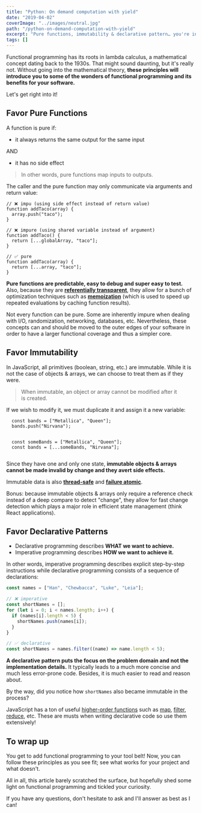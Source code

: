 ```yaml
---
title: "Python: On demand computation with yield"
date: "2019-04-02"
coverImage: "../images/neutral.jpg"
path: "/python-on-demand-computation-with-yield"
excerpt: "Pure functions, immutability & declarative pattern… you're in for a treat."
tags: []
---
```


Functional programming has its roots in lambda calculus, a mathematical concept dating back to the 1930s. That might sound daunting, but it's really not. Without going into the mathematical theory, **these principles will introduce you to some of the wonders of functional programming and its benefits for your software.**

Let's get right into it!

## Favor Pure Functions

A function is pure if:

- it always returns the same output for the same input

AND

- it has no side effect

> In other words, pure functions map inputs to outputs.

The caller and the pure function may only communicate via arguments and return value:

```js{numberLines: true}
// ❌ impu (using side effect instead of return value)
function addTaco(array) {
  array.push("taco");
}

// ❌ impure (using shared variable instead of argument)
function addTaco() {
  return [...globalArray, "taco"];
}

// ✅ pure
function addTaco(array) {
  return [...array, "taco"];
}
```

**Pure functions are predictable, easy to debug and super easy to test.** Also, because they are **[referentially transparent](https://en.wikipedia.org/wiki/Referential_transparency)**, they allow for a bunch of optimization techniques such as **[memoization](https://en.wikipedia.org/wiki/Memoization)** (which is used to speed up repeated evaluations by caching function results).

Not every function can be pure. Some are inherently impure when dealing with I/O, randomization, networking, databases, etc. Nevertheless, these concepts can and should be moved to the outer edges of your software in order to have a larger functional coverage and thus a simpler core.

## Favor Immutability

In JavaScript, all primitives (boolean, string, etc.) are immutable. While it is not the case of objects & arrays, we can choose to treat them as if they were.

> When immutable, an object or array cannot be modified after it is created.

If we wish to modify it, we must duplicate it and assign it a new variable:

```js{numberLines: true}
  const bands = ["Metallica", "Queen"];
  bands.push("Nirvana");


  const someBands = ["Metallica", "Queen"];
  const bands = [...someBands, "Nirvana"];


```

Since they have one and only one state, **immutable objects & arrays cannot be made invalid by change and they avert side effects.**

Immutable data is also **[thread-safe](https://en.wikipedia.org/wiki/Thread_safety)** and **[failure atomic](https://stackoverflow.com/a/29843251/1620780)**.

Bonus: because immutable objects & arrays only require a reference check instead of a deep compare to detect "change", they allow for fast change detection which plays a major role in efficient state management (think React applications).

## Favor Declarative Patterns

- Declarative programming describes **WHAT we want to achieve.**
- Imperative programming describes **HOW we want to achieve it.**

In other words, imperative programming describes explicit step-by-step instructions while declarative programming consists of a sequence of declarations:

```js
const names = ["Han", "Chewbacca", "Luke", "Leia"];

// ❌ imperative
const shortNames = [];
for (let i = 0; i < names.length; i++) {
  if (names[i].length < 5) {
    shortNames.push(names[i]);
  }
}

// ✅ declarative
const shortNames = names.filter((name) => name.length < 5);
```

**A declarative pattern puts the focus on the problem domain and not the implementation details.** It typically leads to a much more concise and much less error-prone code. Besides, it is much easier to read and reason about.

By the way, did you notice how `shortNames` also became immutable in the process?

JavaScript has a ton of useful [higher-order functions](https://en.wikipedia.org/wiki/Higher-order_function) such as [map](https://developer.mozilla.org/en-US/docs/Web/JavaScript/Reference/Global_Objects/Array/map), [filter](https://developer.mozilla.org/en-US/docs/Web/JavaScript/Reference/Global_Objects/Array/filter), [reduce](https://developer.mozilla.org/en-US/docs/Web/JavaScript/Reference/Global_Objects/Array/reduce), etc. These are musts when writing declarative code so use them extensively!

## To wrap up

You get to add functional programming to your tool belt! Now, you can follow these principles as you see fit; see what works for your project and what doesn't.

All in all, this article barely scratched the surface, but hopefully shed some light on functional programming and tickled your curiosity.

If you have any questions, don't hesitate to ask and I'll answer as best as I can!
